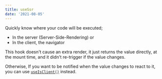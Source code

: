 ```yaml
---
title: useSsr
date: '2021-08-05'
---
```


Quickly know where your code will be executed;

- In the server (Server-Side-Rendering) or
- In the client, the navigator

This hook doesn't cause an extra render, it just returns the value directly, at the mount time, and it didn't re-trigger if the value changes.

Otherwise, If you want to be notified when the value changes to react to it, you can use [`useIsClient()`]() instead.
